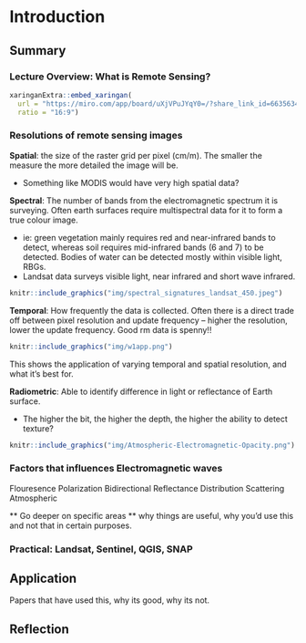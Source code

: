 # Introduction

## Summary

### Lecture Overview: What is Remote Sensing?
```r
xaringanExtra::embed_xaringan(
  url = "https://miro.com/app/board/uXjVPuJYqY0=/?share_link_id=663563464417",
  ratio = "16:9")
```

### Resolutions of remote sensing images
**Spatial**: the size of the raster grid per pixel (cm/m). The smaller the measure the more detailed the image will be.

* Something like MODIS would have very high spatial data?

**Spectral**: The number of bands from the electromagnetic spectrum it is surveying. Often earth surfaces require multispectral data for it to form a true colour image. 

* ie: green vegetation mainly requires red and near-infrared bands to detect, whereas soil requires mid-infrared bands (6 and 7) to be detected. Bodies of water can be detected mostly within visible light, RBGs.
* Landsat data surveys visible light, near infrared and short wave infrared.

```r
knitr::include_graphics("img/spectral_signatures_landsat_450.jpeg")
```
**Temporal**: How frequently the data is collected. Often there is a direct trade off between pixel resolution and update frequency -- higher the resolution, lower the update frequency. Good rm data is spenny!!

```r
knitr::include_graphics("img/w1app.png")
```
This shows the application of varying temporal and spatial resolution, and what it's best for.


**Radiometric**: Able to identify difference in light or reflectance of Earth surface.

* The higher the bit, the higher the depth, the higher the ability to detect texture? 

```r
knitr::include_graphics("img/Atmospheric-Electromagnetic-Opacity.png")
```


### Factors that influences Electromagnetic waves

Flouresence
Polarization
Bidirectional Reflectance Distribution
Scattering
Atmospheric




** Go deeper on specific areas **
why things are useful, why you'd use this and not that in certain purposes.


### Practical: Landsat, Sentinel, QGIS, SNAP


## Application

Papers that have used this, why its good, why its not.

## Reflection

